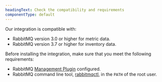 ```yaml
---
headingText: Check the compatibility and requirements
componentType: default
---
```


Our integration is compatible with:

* RabbitMQ version 3.0 or higher for metric data.
* RabbitMQ version 3.7 or higher for inventory data.

Before installing the integration, make sure that you meet the following requirements:

* RabbitMQ [Management Plugin](https://www.rabbitmq.com/management.html) configured.
* RabbitMQ command line tool, [rabbitmqctl](#rabbitmqctl), in the `PATH` of the root user.